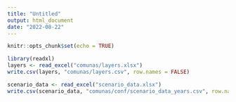 ```yaml
---
title: "Untitled"
output: html_document
date: "2022-08-22"
---
```


```r
knitr::opts_chunk$set(echo = TRUE)
```

```r
library(readxl)
layers <- read_excel("comunas/layers.xlsx")
write.csv(layers, "comunas/layers.csv", row.names = FALSE)

scenario_data <- read_excel("scenario_data.xlsx")
write.csv(scenario_data, "comunas/conf/scenario_data_years.csv", row.names = FALSE)

```




